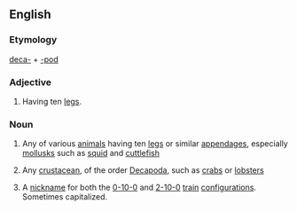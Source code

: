 ==English==

===Etymology===
[[deca-]] + [[-pod]]

===Adjective===
{{en-adj|-}}

# {{zoology}} Having ten [[leg]]s.

===Noun===
{{en-noun}}

# {{zoology}} Any of various [[animal]]s having ten [[leg]]s or similar [[appendage]]s, especially [[mollusk]]s such as [[squid]] and [[cuttlefish]]
# {{zoology}} Any [[crustacean]], of the order [[Decapoda]], such as [[crab]]s or [[lobster]]s
# {{rail transport}} A [[nickname]] for both the [[0-10-0]] and [[2-10-0]] [[train]] [[configuration]]s. Sometimes capitalized.
